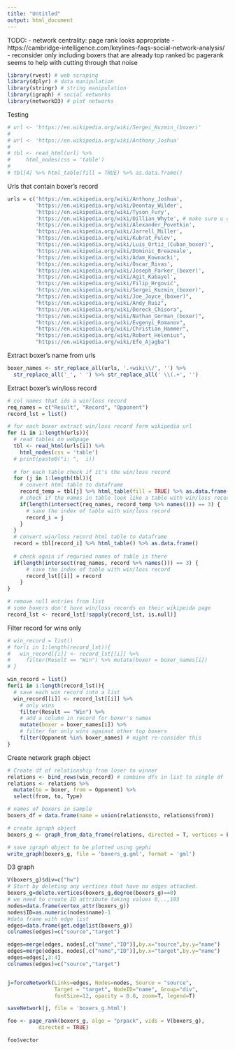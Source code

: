 ```yaml
---
title: "Untitled"
output: html_document
---
```


TODO:
- network centrality: page rank looks appropriate
  - https://cambridge-intelligence.com/keylines-faqs-social-network-analysis/
- reconsider only including boxers that are already top ranked bc pagerank
  seems to help with cutting through that noise

```r
library(rvest) # web scraping
library(dplyr) # data manipulation
library(stringr) # string manipulation
library(igraph) # social networks
library(networkD3) # plot networks
```

Testing 
```r
# url <- 'https://en.wikipedia.org/wiki/Sergei_Kuzmin_(boxer)'
# 
# url <- 'https://en.wikipedia.org/wiki/Anthony_Joshua'
# 
# tbl <- read_html(url) %>% 
#     html_nodes(css = 'table')
# 
# tbl[4] %>% html_table(fill = TRUE) %>% as.data.frame()
```


Urls that contain boxer's record
```r
urls = c('https://en.wikipedia.org/wiki/Anthony_Joshua',
         'https://en.wikipedia.org/wiki/Deontay_Wilder',
         'https://en.wikipedia.org/wiki/Tyson_Fury',
         'https://en.wikipedia.org/wiki/Dillian_Whyte', # make sure u get right record
         'https://en.wikipedia.org/wiki/Alexander_Povetkin',
         'https://en.wikipedia.org/wiki/Jarrell_Miller',
         'https://en.wikipedia.org/wiki/Kubrat_Pulev',
         'https://en.wikipedia.org/wiki/Luis_Ortiz_(Cuban_boxer)',
         'https://en.wikipedia.org/wiki/Dominic_Breazeale',
         'https://en.wikipedia.org/wiki/Adam_Kownacki',
         'https://en.wikipedia.org/wiki/Óscar_Rivas',
         'https://en.wikipedia.org/wiki/Joseph_Parker_(boxer)',
         'https://en.wikipedia.org/wiki/Agit_Kabayel',
         'https://en.wikipedia.org/wiki/Filip_Hrgović',
         'https://en.wikipedia.org/wiki/Sergei_Kuzmin_(boxer)',
         "https://en.wikipedia.org/wiki/Joe_Joyce_(boxer)",
         "https://en.wikipedia.org/wiki/Andy_Ruiz",
         "https://en.wikipedia.org/wiki/Dereck_Chisora",
         "https://en.wikipedia.org/wiki/Nathan_Gorman_(boxer)",
         "https://en.wikipedia.org/wiki/Evgenyi_Romanov",
         "https://en.wikipedia.org/wiki/Christian_Hammer",
         "https://en.wikipedia.org/wiki/Robert_Helenius",
         "https://en.wikipedia.org/wiki/Efe_Ajagba")
```

Extract boxer's name from urls
```r
boxer_names <- str_replace_all(urls, '.+wiki\\/', '') %>% 
  str_replace_all('_', ' ') %>% str_replace_all(' \\(.+', '')
```

Extract boxer's win/loss record
```r
# col names that ids a win/loss record
req_names = c("Result", "Record", "Opponent")
record_lst = list()

# for each boxer extract win/loss record form wikipedia url
for (i in 1:length(urls)){
  # read tables on webpage
  tbl <- read_html(urls[i]) %>% 
    html_nodes(css = 'table')
  # print(paste0("i: ",  i))
  
  # for each table check if it's the win/loss record
  for (j in 1:length(tbl)){
    # convert html table to dataframe
    record_temp = tbl[j] %>% html_table(fill = TRUE) %>% as.data.frame()
    # check if the names in table look like a table with win/loss record 
    if(length(intersect(req_names, record_temp %>% names())) == 3) {
      # save the index of table with win/loss record
      record_i = j
    }
  }
  # convert win/loss record html table to dataframe
  record = tbl[record_i] %>% html_table() %>% as.data.frame()
  
  # check again if requried names of table is there 
  if(length(intersect(req_names, record %>% names())) == 3) {
      # save the index of table with win/loss record
      record_lst[[i]] = record
    }
}

# remove null entries from list
# some boxers don't have win/loss records on their wikipeida page
record_lst <- record_lst[!sapply(record_lst, is.null)]
```

Filter record for wins only
```r
# win_record = list()
# for(i in 1:length(record_lst)){
#   win_record[[i]] <- record_lst[[i]] %>% 
#     filter(Result == "Win") %>% mutate(boxer = boxer_names[i])
# }

win_record = list()
for(i in 1:length(record_lst)){
  # save each win record into a list
  win_record[[i]] <- record_lst[[i]] %>% 
    # only wins
    filter(Result == "Win") %>% 
    # add a column in record for boxer's names
    mutate(boxer = boxer_names[i]) %>%
    # filter for only wins against other top boxers
    filter(Opponent %in% boxer_names) # might re-consider this
}

```

Create network graph object
```r
# Create df of relationship from loser to winner
relations <- bind_rows(win_record) # combine dfs in list to single df
relations <- relations %>% 
  mutate(to = boxer, from = Opponent) %>%
  select(from, to, Type)

# names of boxers in sample
boxers_df = data.frame(name = union(relations$to, relations$from))

# create igraph object
boxers_g <- graph_from_data_frame(relations, directed = T, vertices = boxers_df)

# save igraph object to be plotted using gephi
write_graph(boxers_g, file = 'boxers_g.gml', format = 'gml')
```


D3 graph
```r
V(boxers_g)$div=c("hw")
# Start by deleting any vertices that have no edges attached.
boxers_g=delete.vertices(boxers_g,degree(boxers_g)==0)
# we need to create ID attribute taking values 0,..,103 
nodes=data.frame(vertex_attr(boxers_g))
nodes$ID=as.numeric(nodes$name)-1
#data frame with edge list
edges=data.frame(get.edgelist(boxers_g)) 
colnames(edges)=c("source","target")

edges=merge(edges, nodes[,c("name","ID")],by.x="source",by.y="name")
edges=merge(edges, nodes[,c("name","ID")],by.x="target",by.y="name")
edges=edges[,3:4]
colnames(edges)=c("source","target")


j=forceNetwork(Links=edges, Nodes=nodes, Source = "source",
               Target = "target", NodeID="name", Group="div",
               fontSize=12, opacity = 0.8, zoom=T, legend=T)

saveNetwork(j, file = 'boxers_g.html')
```

```r
foo <- page_rank(boxers_g, algo = "prpack", vids = V(boxers_g),
          directed = TRUE)
```



```r
foo$vector

```

